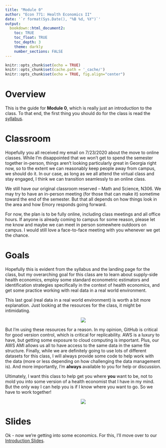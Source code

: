 ```yaml
---
title: "Module 0"
author: "Econ 771: Health Economics II"
date: '`r format(Sys.Date(), "%B %d, %Y")`'
output: 
  bookdown::html_document2:
    toc: TRUE
    toc_float: TRUE
    toc_depth: 3
    theme: darkly
    number_sections: FALSE
---
```


```r
knitr::opts_chunk$set(echo = TRUE)
knitr::opts_chunk$set(cache.path = '_cache/')
knitr::opts_chunk$set(echo = TRUE, fig.align="center")
```

# Overview 
This is the guide for **Module 0**, which is really just an introduction to the class. To that end, the first thing you should do for the class is read the [syllabus](https://imccart.github.io/Econ-771/syllabus.pdf).

# Classroom
Hopefully you all received my email on 7/23/2020 about the move to online classes. While I'm disappointed that we won't get to spend the semester together in-person, things aren't looking particularly great in Georgia right now, so to the extent we can reasonably keep people away from campus, we should do it. In our case, as long as we all attend the virtual class and stay engaged, I think we can transition seamlessly to an online class. 

We still have our original classroom reserved -- Math and Science, N306. We may try to have an in-person meeting (for those that can make it) sometime toward the end of the semester. But that all depends on how things look in the area and how Emory responds going forward. 

For now, the plan is to be fully online, including class meetings and all office hours. If anyone is already coming to campus for some reason, please let me know and maybe we can meet in person somewhere outdoors on campus. I would still love a face-to-face meeting with you whenever we get the chance.

# Goals
Hopefully this is evident from the syllabus and the landing page for the class, but my overarching goal for this class are to learn about supply-side health economics, employ some standard econometric estimators and identification strategies specifically in the context of health economics, and get some practice working with real data in a real world environment. 

This last goal (real data in a real world environment) is worth a bit more explanation. Just looking at the resources for the class, it might be intimidating.

<center>

![](https://media.giphy.com/media/l1J9EAbtarE4QYHAY/giphy.gif)

</center>

But I'm using these resources for a reason. In my opinion, GitHub is critical for good version control, which is critical for replicability. AWS is a luxury to have, but getting some exposure to cloud computing is important. Plus, our AWS AMI allows us all to have access to the same data in the same file structure. Finally, while we are definitely going to use lots of different datasets for this class, I will always provide some code to help work with the data (more or less depending on how challenging the data management is). And more importantly, I'm **always** available to you for help or discussion.

Ultimately, I want this class to help get you where **you** want to be, not to mold you into some version of a health economist that I have in my mind. But the only way I can help you is if I know where you want to go. So we have to work together!

<center>

![](https://media.giphy.com/media/QWwEdgDbYjFbfOMJ3z/giphy.gif)

</center>

# Slides
Ok - now we're getting into some economics. For this, I'll move over to our [Introduction Slides](intro-slides.html).
